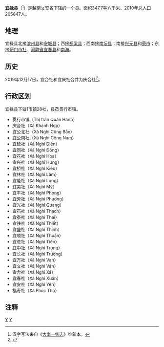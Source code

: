 {{Infobox Settlement
|name                   = 宜禄县
|settlement_type        = 县
|official_name          = 
|other_name             = 
|native_name            = {{lang|vi|Huyện Nghi Lộc}}
|nickname               = 
|motto                  = 
|image_skyline          = 
|imagesize              = 
|image_caption          = 
|image_flag             = 
|flag_size              = 
|image_seal             = 
|seal_size              = 
|image_shield           = 
|shield_size            = 
|image_blank_emblem     = 
|blank_emblem_size      = 
|image_map              = {{Infobox mapframe|frame-width=250|zoom=10}}
|mapsize                = 
|map_caption            = 
|image_map1             = 
|mapsize1               = 
|map_caption1           = 
|pushpin_map            = Vietnam
|pushpin_label_position = bottom
|pushpin_map_caption    = 
|pushpin_map1           = 
|pushpin_label_position1= 
|pushpin_map_caption1   = 
|subdivision_type       = 国家
|subdivision_name       = {{flag|Vietnam}}
|subdivision_type1      = [[越南行政区划|省]]
|subdivision_name1      = [[乂安省|乂安省]]
|subdivision_type2      = 行政区划
|subdivision_name2      = 1市镇28社
|subdivision_type3      = 
|subdivision_name3      = 
|seat_type              = 县莅
|seat                   = {{link-vi|贯行市镇|Quán Hành}}
|government_type        = 
|leader_title           = 
|leader_name            = 
|leader_title1          = 
|leader_name1           = 
|established_title      = 
|established_date       = 
|area_magnitude         = 
|unit_pref              = 
|area_footnotes         = 
|area_total_km2         = 347.70
|area_land_km2          = 
|area_water_km2         = 
|area_water_percent     = 
|area_urban_km2         = 
|area_metro_km2         = 
|population_as_of       = 2010年
|population_footnotes   = 
|population_note        = 
|population_total       = 205847
|population_density_km2 = auto
|population_metro             = 
|population_density_metro_km2 = 
|population_urban             = 
|population_density_urban_km2 = 
|timezone               = [[越南标准时间|越南标准时间]]
|utc_offset             = +7
|elevation_footnotes    = 
|elevation_m            = 
|coor_type              = 
|coordinates            = 
|postal_code_type       = 
|postal_code            = 
|area_code              = 
|website                = [http://nghiloc.nghean.gov.vn 宜禄县电子信息门户网站]
|footnotes              = 
}}
'''宜禄县'''（{{vie|v='''Huyện Nghi Lộc'''|hn=縣宜祿}}<ref>汉字写法来自《[[大南一统志|大南一统志]]》维新本。</ref>）是越南[[乂安省|乂安省]]下辖的一个县。面积347.7平方千米，2010年总人口205847人。

==地理==
宜禄县北接[[演州县|演州县]]和[[安城县|安城县]]；西接[[都梁县_(越南)|都梁县]]；西南接[[南坛县|南坛县]]；南接[[兴元县|兴元县]]和[[荣市|荣市]]；东接[[炉门市社|炉门市社]]、[[河静省|河静省]][[宜春县_(越南)|宜春县]]和[[南海|南海]]。

==历史==
2019年12月17日，宜合社和宜庆社合并为庆合社<ref>{{Cite web |url=http://vanban.chinhphu.vn/portal/page/portal/chinhphu/hethongvanban?mode=detail&document_id=198696 |title=Nghị quyết số 831/NQ-UBTVQH14 của ỦY BAN THƯỜNG VỤ QUỐC HỘI : Về việc sắp xếp các đơn vị hành chính cấp xã thuộc tỉnh Nghệ An |accessdate=2019-12-31 |archive-date=2020-06-05 |archive-url=https://web.archive.org/web/20200605144304/http://vanban.chinhphu.vn/portal/page/portal/chinhphu/hethongvanban?mode=detail&document_id=198696 |dead-url=yes }}</ref>。

==行政区划==
宜禄县下辖1市镇28社，县莅贯行市镇。
*贯行市镇（Thị trấn Quán Hành）
*庆合社（Xã Khánh Hợp）
*宜公北社（Xã Nghi Công Bắc）
*宜公南社（Xã Nghi Công Nam）
*宜延社（Xã Nghi Diên）
*宜同社（Xã Nghi Đồng）
*宜花社（Xã Nghi Hoa）
*宜兴社（Xã Nghi Hưng）
*宜桥社（Xã Nghi Kiều）
*宜林社（Xã Nghi Lâm）
*宜隆社（Xã Nghi Long）
*宜美社（Xã Nghi Mỹ）
*宜丰社（Xã Nghi Phong）
*宜芳社（Xã Nghi Phương）
*宜光社（Xã Nghi Quang）
*宜石社（Xã Nghi Thạch）
*宜泰社（Xã Nghi Thái）
*宜铁社（Xã Nghi Thiết）
*宜盛社（Xã Nghi Thịnh）
*宜顺社（Xã Nghi Thuận）
*宜进社（Xã Nghi Tiến）
*宜中社（Xã Nghi Trung）
*宜长社（Xã Nghi Trường）
*宜万社（Xã Nghi Vạn）
*宜文社（Xã Nghi Văn）
*宜舍社（Xã Nghi Xá）
*宜春社（Xã Nghi Xuân）
*宜安社（Xã Nghi Yên）
*福寿社（Xã Phúc Thọ）

==注释==
{{reflist}}

{{乂安省行政区划}}
{{越南北中部之县市镇区域划分}}

[[Category:越南县份|Y]]
[[Category:乂安省|Y]]